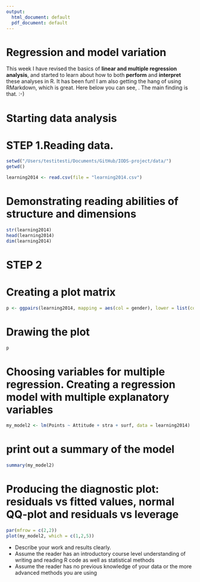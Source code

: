 ```yaml
---
output:
  html_document: default
  pdf_document: default
---
```

# Regression and model variation

This week I have revised the basics of **linear and multiple regression analysis**, and started to learn about how to both **perform** and **interpret** these analyses in R. It has been fun! I am also getting the hang of using RMarkdown, which is great. Here below you can see, . The main finding is that. :-)

# Starting data analysis

# STEP 1.Reading data.
```r
setwd("/Users/testitesti/Documents/GitHub/IODS-project/data/")
getwd()

learning2014 <- read.csv(file = "learning2014.csv")
```

# Demonstrating reading abilities of structure and dimensions
```r
str(learning2014)
head(learning2014)
dim(learning2014)
```
# STEP 2
# Creating a plot matrix
```r
p <- ggpairs(learning2014, mapping = aes(col = gender), lower = list(combo = wrap("facethist", bins = 20)))
```

# Drawing the plot
```r
p
```
# Choosing variables for multiple regression. Creating a regression model with multiple explanatory variables
```r
my_model2 <- lm(Points ~ Attitude + stra + surf, data = learning2014)
```

# print out a summary of the model
```r
summary(my_model2)
```
# Producing the diagnostic plot: residuals vs fitted values, normal QQ-plot and residuals vs leverage

```r
par(mfrow = c(2,2))
plot(my_model2, which = c(1,2,5))
```

- Describe your work and results clearly. 
- Assume the reader has an introductory course level understanding of writing and reading R code as well as statistical methods
- Assume the reader has no previous knowledge of your data or the more advanced methods you are using  
